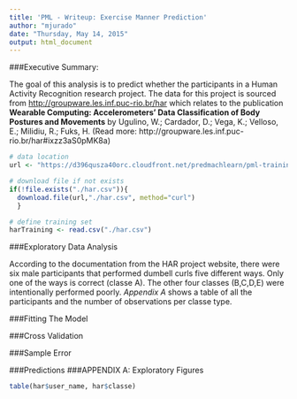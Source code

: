 ```yaml
---
title: 'PML - Writeup: Exercise Manner Prediction'
author: "mjurado"
date: "Thursday, May 14, 2015"
output: html_document
---
```

###Executive Summary:

The goal of this analysis is to predict whether the participants in a Human Activity Recognition research project.  The data for this project is sourced from [http://groupware.les.inf.puc-rio.br/har](http://groupware.les.inf.puc-rio.br/har) which relates to the publication **Wearable Computing: Accelerometers' Data Classification of Body Postures and Movements** by Ugulino, W.; Cardador, D.; Vega, K.; Velloso, E.; Milidiu, R.; Fuks, H.
 (Read more: http://groupware.les.inf.puc-rio.br/har#ixzz3aS0pMK8a)

```r

# data location
url <- "https://d396qusza40orc.cloudfront.net/predmachlearn/pml-training.csv"

# download file if not exists
if(!file.exists("./har.csv")){ 
  download.file(url,"./har.csv", method="curl")  
  } 

# define training set
harTraining <- read.csv("./har.csv")
```


###Exploratory Data Analysis

According to the documentation from the HAR project website, there were six male participants that performed dumbell curls five different ways.  Only one of the ways is correct (classe A).  The other four classes (B,C,D,E) were intentionally performed poorly.  _Appendix A_ shows a table of all the participants and the number of observations per classe type.

###Fitting The Model


###Cross Validation

###Sample Error

###Predictions
###APPENDIX A: Exploratory Figures
```r
table(har$user_name, har$classe)

```

